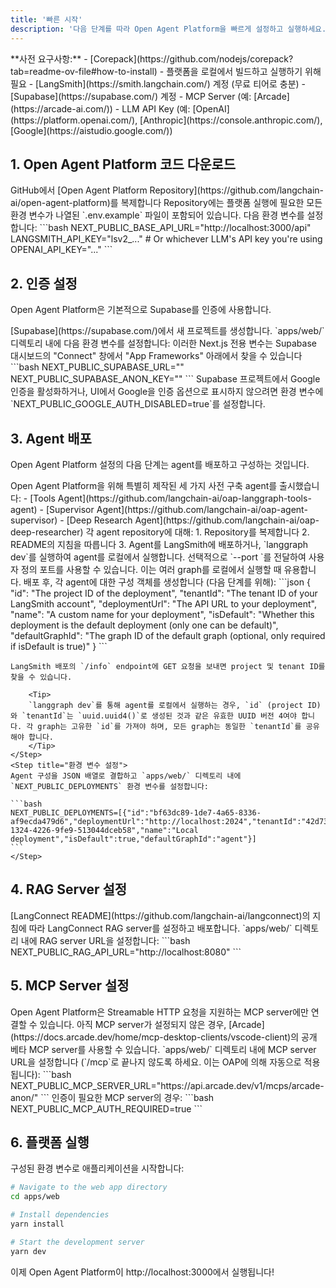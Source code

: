```yaml
---
title: '빠른 시작'
description: '다음 단계를 따라 Open Agent Platform을 빠르게 설정하고 실행하세요.'
---
```


<Info>
**사전 요구사항:**
- [Corepack](https://github.com/nodejs/corepack?tab=readme-ov-file#how-to-install) - 플랫폼을 로컬에서 빌드하고 실행하기 위해 필요
- [LangSmith](https://smith.langchain.com/) 계정 (무료 티어로 충분)
- [Supabase](https://supabase.com/) 계정
- MCP Server (예: [Arcade](https://arcade-ai.com/))
- LLM API Key (예: [OpenAI](https://platform.openai.com/), [Anthropic](https://console.anthropic.com/), [Google](https://aistudio.google.com/))
</Info>

## 1. Open Agent Platform 코드 다운로드

<Steps>
    <Step title="Repository 복제">
    GitHub에서 [Open Agent Platform Repository](https://github.com/langchain-ai/open-agent-platform)를 복제합니다
    </Step>
    <Step title="환경 변수 설정">
        <Tip>
        Repository에는 플랫폼 실행에 필요한 모든 환경 변수가 나열된 `.env.example` 파일이 포함되어 있습니다.
        </Tip>
    다음 환경 변수를 설정합니다:
    ```bash
      NEXT_PUBLIC_BASE_API_URL="http://localhost:3000/api"
      LANGSMITH_API_KEY="lsv2_..."
      # Or whichever LLM's API key you're using
      OPENAI_API_KEY="..."
    ```
    </Step>
</Steps>

## 2. 인증 설정

Open Agent Platform은 기본적으로 Supabase를 인증에 사용합니다.

<Steps>
    <Step title="Supabase 프로젝트 생성">
    [Supabase](https://supabase.com/)에서 새 프로젝트를 생성합니다.
    </Step>
    <Step title="환경 변수 구성">
    `apps/web/` 디렉토리 내에 다음 환경 변수를 설정합니다:
        <Tip>
        이러한 Next.js 전용 변수는 Supabase 대시보드의 "Connect" 창에서 "App Frameworks" 아래에서 찾을 수 있습니다
        </Tip>
    ```bash
    NEXT_PUBLIC_SUPABASE_URL="<your supabase url>"
    NEXT_PUBLIC_SUPABASE_ANON_KEY="<your supabase anon key>"
    ```
    </Step>
    <Step title="인증 제공자 활성화">
        Supabase 프로젝트에서 Google 인증을 활성화하거나, UI에서 Google을 인증 옵션으로 표시하지 않으려면 환경 변수에 `NEXT_PUBLIC_GOOGLE_AUTH_DISABLED=true`를 설정합니다.
    </Step>
</Steps>

## 3. Agent 배포

Open Agent Platform 설정의 다음 단계는 agent를 배포하고 구성하는 것입니다.

<Steps>
    <Step title="사전 구축된 Agent 복제">
    Open Agent Platform을 위해 특별히 제작된 세 가지 사전 구축 agent를 출시했습니다:
    - [Tools Agent](https://github.com/langchain-ai/oap-langgraph-tools-agent)
    - [Supervisor Agent](https://github.com/langchain-ai/oap-agent-supervisor)
    - [Deep Research Agent](https://github.com/langchain-ai/oap-deep-researcher)
    </Step>
    <Step title="Agent 설정 지침 따르기">
    각 agent repository에 대해:
    1. Repository를 복제합니다
    2. README의 지침을 따릅니다
    3. Agent를 LangSmith에 배포하거나, `langgraph dev`를 실행하여 agent를 로컬에서 실행합니다. 선택적으로 `--port <port>`를 전달하여 사용자 정의 포트를 사용할 수 있습니다. 이는 여러 graph를 로컬에서 실행할 때 유용합니다.
    </Step>
    <Step title="환경 변수 구성">
    배포 후, 각 agent에 대한 구성 객체를 생성합니다 (다음 단계를 위해):
    ```json
    {
      "id": "The project ID of the deployment",
      "tenantId": "The tenant ID of your LangSmith account",
      "deploymentUrl": "The API URL to your deployment",
      "name": "A custom name for your deployment",
      "isDefault": "Whether this deployment is the default deployment (only one can be default)",
      "defaultGraphId": "The graph ID of the default graph (optional, only required if isDefault is true)"
    }
    ```

    LangSmith 배포의 `/info` endpoint에 GET 요청을 보내면 project 및 tenant ID를 찾을 수 있습니다.

        <Tip>
        `langgraph dev`를 통해 agent를 로컬에서 실행하는 경우, `id` (project ID)와 `tenantId`는 `uuid.uuid4()`로 생성된 것과 같은 유효한 UUID 버전 4여야 합니다. 각 graph는 고유한 `id`를 가져야 하며, 모든 graph는 동일한 `tenantId`를 공유해야 합니다.
        </Tip>
    </Step>
    <Step title="환경 변수 설정">
    Agent 구성을 JSON 배열로 결합하고 `apps/web/` 디렉토리 내에 `NEXT_PUBLIC_DEPLOYMENTS` 환경 변수를 설정합니다:

    ```bash
    NEXT_PUBLIC_DEPLOYMENTS=[{"id":"bf63dc89-1de7-4a65-8336-af9ecda479d6","deploymentUrl":"http://localhost:2024","tenantId":"42d732b3-1324-4226-9fe9-513044dceb58","name":"Local deployment","isDefault":true,"defaultGraphId":"agent"}]
    ```
    </Step>
</Steps>

## 4. RAG Server 설정

<Steps>
    <Step title="LangConnect 배포">
    [LangConnect README](https://github.com/langchain-ai/langconnect)의 지침에 따라 LangConnect RAG server를 설정하고 배포합니다.
    </Step>
    <Step title="환경 변수 구성">
    `apps/web/` 디렉토리 내에 RAG server URL을 설정합니다:
    ```bash
    NEXT_PUBLIC_RAG_API_URL="http://localhost:8080"
    ```
    </Step>
</Steps>

## 5. MCP Server 설정

<Tip>
Open Agent Platform은 Streamable HTTP 요청을 지원하는 MCP server에만 연결할 수 있습니다.
아직 MCP server가 설정되지 않은 경우, [Arcade](https://docs.arcade.dev/home/mcp-desktop-clients/vscode-client)의 공개 베타 MCP server를 사용할 수 있습니다.
</Tip>

<Steps>
    <Step title="MCP Server URL 구성">
    `apps/web/` 디렉토리 내에 MCP server URL을 설정합니다 (`/mcp`로 끝나지 않도록 하세요. 이는 OAP에 의해 자동으로 적용됩니다):
    ```bash
    NEXT_PUBLIC_MCP_SERVER_URL="https://api.arcade.dev/v1/mcps/arcade-anon/"
    ```
    </Step>
    <Step title="인증 구성 (필요한 경우)">
    인증이 필요한 MCP server의 경우:
    ```bash
    NEXT_PUBLIC_MCP_AUTH_REQUIRED=true
    ```
    </Step>
</Steps>

## 6. 플랫폼 실행

구성된 환경 변수로 애플리케이션을 시작합니다:

```bash
# Navigate to the web app directory
cd apps/web

# Install dependencies
yarn install

# Start the development server
yarn dev
```

이제 Open Agent Platform이 http://localhost:3000에서 실행됩니다!